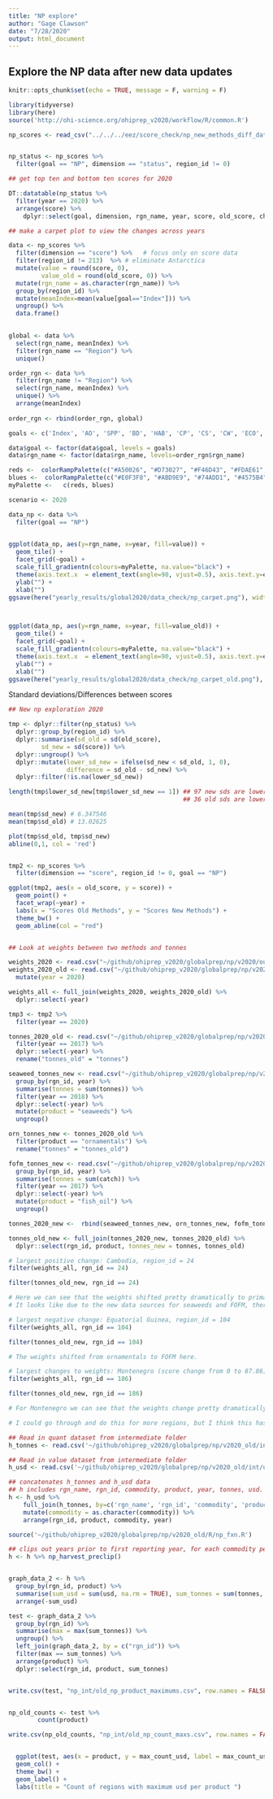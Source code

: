 ```yaml
---
title: "NP explore"
author: "Gage Clawson"
date: "7/28/2020"
output: html_document
---
```


## Explore the NP data after new data updates

```r
knitr::opts_chunk$set(echo = TRUE, message = F, warning = F)

library(tidyverse)
library(here)
source('http://ohi-science.org/ohiprep_v2020/workflow/R/common.R')
```

```r
np_scores <- read_csv("../../../eez/score_check/np_new_methods_diff_data_2020-07-24.csv") 


np_status <- np_scores %>%
  filter(goal == "NP", dimension == "status", region_id != 0)

## get top ten and bottom ten scores for 2020

DT::datatable(np_status %>%
  filter(year == 2020) %>%
  arrange(score) %>%
    dplyr::select(goal, dimension, rgn_name, year, score, old_score, change))

## make a carpet plot to view the changes across years 

data <- np_scores %>%
  filter(dimension == "score") %>%   # focus only on score data
  filter(region_id != 213)  %>% # eliminate Antarctica
  mutate(value = round(score, 0),
         value_old = round(old_score, 0)) %>%
  mutate(rgn_name = as.character(rgn_name)) %>%
  group_by(region_id) %>% 
  mutate(meanIndex=mean(value[goal=="Index"])) %>%
  ungroup() %>%
  data.frame()
  

global <- data %>%
  select(rgn_name, meanIndex) %>%
  filter(rgn_name == "Region") %>%
  unique()

order_rgn <- data %>%
  filter(rgn_name != "Region") %>%
  select(rgn_name, meanIndex) %>%
  unique() %>%
  arrange(meanIndex)
  
order_rgn <- rbind(order_rgn, global)

goals <- c('Index', 'AO', 'SPP', 'BD', 'HAB', 'CP', 'CS', 'CW', 'ECO', 'LE', 'LIV', 'FIS', 'FP', 'MAR', 'ICO', 'SP', 'LSP', 'NP', 'TR')

data$goal <- factor(data$goal, levels = goals)
data$rgn_name <- factor(data$rgn_name, levels=order_rgn$rgn_name)

reds <-  colorRampPalette(c("#A50026", "#D73027", "#F46D43", "#FDAE61", "#FEE090"), space="Lab")(65)
blues <-  colorRampPalette(c("#E0F3F8", "#ABD9E9", "#74ADD1", "#4575B4", "#313695"))(35)
myPalette <-   c(reds, blues)

scenario <- 2020

data_np <- data %>%
  filter(goal == "NP")
  

ggplot(data_np, aes(y=rgn_name, x=year, fill=value)) + 
  geom_tile() +
  facet_grid(~goal) + 
  scale_fill_gradientn(colours=myPalette, na.value="black") +
  theme(axis.text.x  = element_text(angle=90, vjust=0.5), axis.text.y=element_text(size=10)) +
  ylab("") + 
  xlab("")
ggsave(here("yearly_results/global2020/data_check/np_carpet.png"), width=20, height=35)



ggplot(data_np, aes(y=rgn_name, x=year, fill=value_old)) + 
  geom_tile() +
  facet_grid(~goal) + 
  scale_fill_gradientn(colours=myPalette, na.value="black") +
  theme(axis.text.x  = element_text(angle=90, vjust=0.5), axis.text.y=element_text(size=10)) +
  ylab("") + 
  xlab("")
ggsave(here("yearly_results/global2020/data_check/np_carpet_old.png"), width=20, height=35)

```

Standard deviations/Differences between scores 
```r
## New np exploration 2020

tmp <- dplyr::filter(np_status) %>%
  dplyr::group_by(region_id) %>%
  dplyr::summarise(sd_old = sd(old_score),
         sd_new = sd(score)) %>%
  dplyr::ungroup() %>%
  dplyr::mutate(lower_sd_new = ifelse(sd_new < sd_old, 1, 0),
                difference = sd_old - sd_new) %>%
  dplyr::filter(!is.na(lower_sd_new))

length(tmp$lower_sd_new[tmp$lower_sd_new == 1]) ## 97 new sds are lower than old sds (133 total, because I excluded those that did not have scores before this update (n = 88))
                                                ## 36 old sds are lower than new sds 

mean(tmp$sd_new) # 6.347546
mean(tmp$sd_old) # 13.02625

plot(tmp$sd_old, tmp$sd_new)
abline(0,1, col = 'red')


tmp2 <- np_scores %>%
  filter(dimension == "score", region_id != 0, goal == "NP")

ggplot(tmp2, aes(x = old_score, y = score)) +
  geom_point() +
  facet_wrap(~year) +
  labs(x = "Scores Old Methods", y = "Scores New Methods") +
  theme_bw() +
  geom_abline(col = "red")


## Look at weights between two methods and tonnes 

weights_2020 <- read.csv("~/github/ohiprep_v2020/globalprep/np/v2020/output/np_product_weights.csv")
weights_2020_old <- read.csv("~/github/ohiprep_v2020/globalprep/np/v2020_old/output/np_harvest_weights_from_usd.csv") %>% rename("old_weight" = "weight") %>%
  mutate(year = 2020)

weights_all <- full_join(weights_2020, weights_2020_old) %>%
  dplyr::select(-year)

tmp3 <- tmp2 %>%
  filter(year == 2020)

tonnes_2020_old <- read.csv("~/github/ohiprep_v2020/globalprep/np/v2020_old/output/np_harvest_tonnes.csv") %>%
  filter(year == 2017) %>%
  dplyr::select(-year) %>%
  rename("tonnes_old" = "tonnes")

seaweed_tonnes_new <- read.csv("~/github/ohiprep_v2020/globalprep/np/v2020/output/np_seaweed_harvest_tonnes.csv") %>%
  group_by(rgn_id, year) %>%
  summarise(tonnes = sum(tonnes)) %>%
  filter(year == 2018) %>% 
  dplyr::select(-year) %>%
  mutate(product = "seaweeds") %>%
  ungroup()

orn_tonnes_new <- tonnes_2020_old %>%
  filter(product == "ornamentals") %>%
  rename("tonnes" = "tonnes_old")

fofm_tonnes_new <- read.csv("~/github/ohiprep_v2020/globalprep/np/v2020/int/mean_catch_FOFM.csv") %>%
  group_by(rgn_id, year) %>%
  summarise(tonnes = sum(catch)) %>%
  filter(year == 2017) %>%
  dplyr::select(-year) %>%
  mutate(product = "fish_oil") %>%
  ungroup()

tonnes_2020_new <-  rbind(seaweed_tonnes_new, orn_tonnes_new, fofm_tonnes_new)

tonnes_old_new <- full_join(tonnes_2020_new, tonnes_2020_old) %>%
  dplyr::select(rgn_id, product, tonnes_new = tonnes, tonnes_old)

# largest positive change: Cambodia, region_id = 24
filter(weights_all, rgn_id == 24) 

filter(tonnes_old_new, rgn_id == 24)

# Here we can see that the weights shifted pretty dramatically to primarily seaweed, and away from ornamentals. Now let's take a look at the actual tonnes values to see some more evidence.
# It looks like due to the new data sources for seaweeds and FOFM, there are actual tonnes values associated with Cambodia, which would explain why their score increased so much (especially since it is primarily seaweeds, which are very sustainably harvested).

# largest negative change: Equatorial Guinea, region_id = 104
filter(weights_all, rgn_id == 104) 

filter(tonnes_old_new, rgn_id == 104)

# The weights shifted from ornamentals to FOFM here.

# largest changes to weights: Montenegro (score change from 0 to 87.86), region_id = 186
filter(weights_all, rgn_id == 186) 

filter(tonnes_old_new, rgn_id == 186)

# For Montenegro we can see that the weights change pretty dramatically, but the reason the score really changed is because there is actually data for FOFM now!

# I could go through and do this for more regions, but I think this has convinced me that the changes are primarily due to the new data sources for FOFM and seaweeds, and not so much due to the exclusion of shells, corals, and sponges.


```

```r
## Read in quant dataset from intermediate folder
h_tonnes <- read.csv('~/github/ohiprep_v2020/globalprep/np/v2020_old/int/tonnes.csv')

## Read in value dataset from intermediate folder
h_usd <- read.csv('~/github/ohiprep_v2020/globalprep/np/v2020_old/int/usd.csv')

## concatenates h_tonnes and h_usd data
## h includes rgn_name, rgn_id, commodity, product, year, tonnes, usd.
h <- h_usd %>%
    full_join(h_tonnes, by=c('rgn_name', 'rgn_id', 'commodity', 'product', 'year')) %>%
    mutate(commodity = as.character(commodity)) %>%
    arrange(rgn_id, product, commodity, year)

source('~/github/ohiprep_v2020/globalprep/np/v2020_old/R/np_fxn.R')

## clips out years prior to first reporting year, for each commodity per region
h <- h %>% np_harvest_preclip()


graph_data_2 <- h %>%
  group_by(rgn_id, product) %>%
  summarise(sum_usd = sum(usd, na.rm = TRUE), sum_tonnes = sum(tonnes, na.rm = TRUE)) %>%
  arrange(-sum_usd)

test <- graph_data_2 %>%
  group_by(rgn_id) %>%
  summarise(max = max(sum_tonnes)) %>%
  ungroup() %>%
  left_join(graph_data_2, by = c("rgn_id")) %>%
  filter(max == sum_tonnes) %>%
  arrange(product) %>%
  dplyr::select(rgn_id, product, sum_tonnes)


write.csv(test, "np_int/old_np_product_maximums.csv", row.names = FALSE)


np_old_counts <- test %>%
        count(product)

write.csv(np_old_counts, "np_int/old_np_count_maxs.csv", row.names = FALSE)


  ggplot(test, aes(x = product, y = max_count_usd, label = max_count_usd)) +
  geom_col() + 
  theme_bw() +
  geom_label() + 
  labs(title = "Count of regions with maximum usd per product ")
```




 
